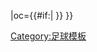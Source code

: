 {{fb team |t=-{zh-hans:利文斯顿;zh-hk:利雲斯頓; zh-tw: 利文斯頓;}- |tan=利文斯顿足球俱乐部 |tc=SCO |abb={{#if:{{{abb|}}}|LIV{{0}}}} |oc={{#if:{{{oc|}}}|{{{oc}}} }} }}<!--
--><noinclude>[[Category:足球模板]]</noinclude>